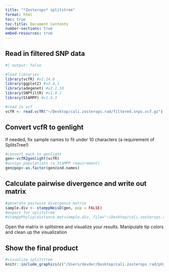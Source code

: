 ```yaml
---
title: "*Zosterops* splitstree"
format: html
toc: true
toc-title: Document Contents
number-sections: true
embed-resources: true
---
```


## Read in filtered SNP data
```r
#| output: false

#load libraries
library(vcfR) #v1.14.0
library(ggplot2) #v3.4.1
library(adegenet) #v2.1.10
library(SNPfiltR) #v1.0.1
library(StAMPP) #v1.6.3

#read in vcf
vcfR <- read.vcfR("~/Desktop/cali.zosterops.rad/filtered.snps.vcf.gz")
```

## Convert vcfR to genlight
If needed, fix sample names to fit under 10 characters (a requirement of SplitsTree!)
```r
#convert each to genlight
gen<-vcfR2genlight(vcfR)
#assign populations (a StaMPP requirement)
gen@pop<-as.factor(gen@ind.names)
```

## Calculate pairwise divergence and write out matrix
```r
#generate pairwise divergence matrix
sample.div <- stamppNeisD(gen, pop = FALSE)
#export for splitstree
#stamppPhylip(distance.mat=sample.div, file="~/Desktop/cali.zosterops.rad/90.filtered.splits.txt")
```
Open the matrix in splitstree and visualize your results. Manipulate tip colors and clean up the visualization

## Show the final product
```r
#visualize splitstree
knitr::include_graphics(c("/Users/devder/Desktop/cali.zosterops.rad/phylogenetic.network.png"))
```

